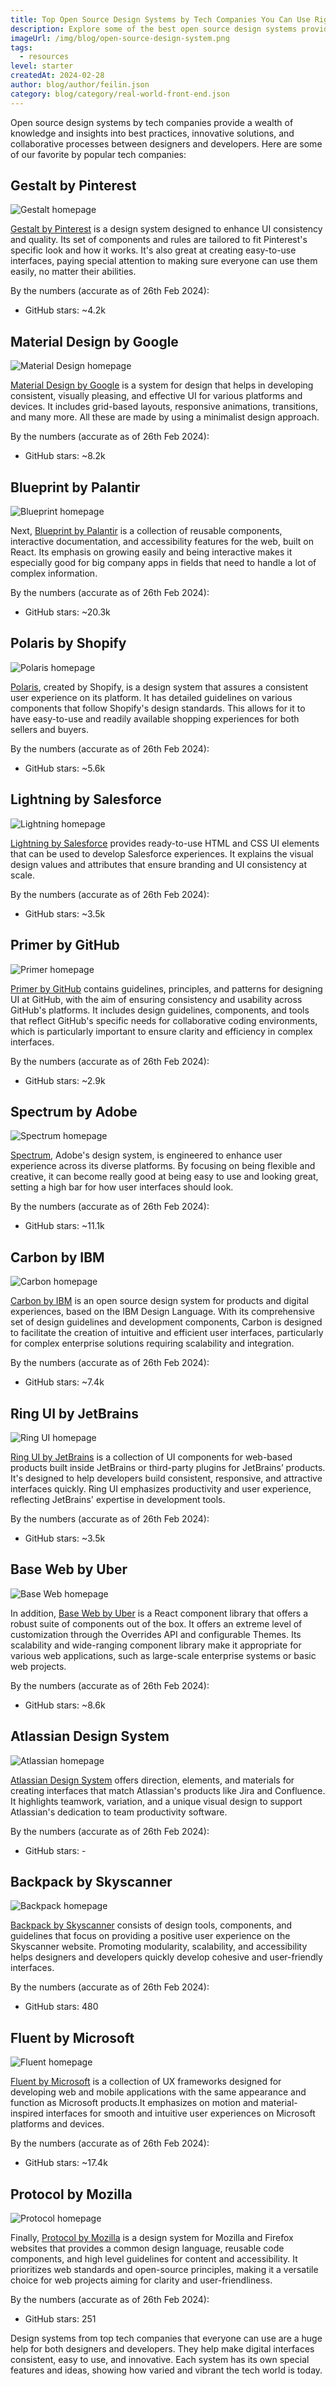 ```yaml
---
title: Top Open Source Design Systems by Tech Companies You Can Use Right Away
description: Explore some of the best open source design systems provided by tech companies.
imageUrl: /img/blog/open-source-design-system.png
tags:
  - resources
level: starter
createdAt: 2024-02-28
author: blog/author/feilin.json
category: blog/category/real-world-front-end.json
---
```


Open source design systems by tech companies provide a wealth of knowledge and insights into best practices, innovative solutions, and collaborative processes between designers and developers. Here are some of our favorite by popular tech companies:

## Gestalt by Pinterest

![Gestalt homepage](/img/blog/open-source-design-systems/gestalt.jpg)

[Gestalt by Pinterest](https://gestalt.pinterest.systems/home) is a design system designed to enhance UI consistency and quality. Its set of components and rules are tailored to fit Pinterest's specific look and how it works. It's also great at creating easy-to-use interfaces, paying special attention to making sure everyone can use them easily, no matter their abilities.

By the numbers (accurate as of 26th Feb 2024):

- GitHub stars: ~4.2k

## Material Design by Google

![Material Design homepage](/img/blog/open-source-design-systems/material-design.jpg)

[Material Design by Google](https://m3.material.io/) is a system for design that helps in developing consistent, visually pleasing, and effective UI for various platforms and devices. It includes grid-based layouts, responsive animations, transitions, and many more. All these are made by using a minimalist design approach.

By the numbers (accurate as of 26th Feb 2024):

- GitHub stars: ~8.2k

## Blueprint by Palantir

![Blueprint homepage](/img/blog/open-source-design-systems/blueprint.jpg)

Next, [Blueprint by Palantir](https://blueprintjs.com/) is a collection of reusable components, interactive documentation, and accessibility features for the web, built on React. Its emphasis on growing easily and being interactive makes it especially good for big company apps in fields that need to handle a lot of complex information.

By the numbers (accurate as of 26th Feb 2024):

- GitHub stars: ~20.3k

## Polaris by Shopify

![Polaris homepage](/img/blog/open-source-design-systems/polaris.jpg)

[Polaris](https://polaris.shopify.com/), created by Shopify, is a design system that assures a consistent user experience on its platform. It has detailed guidelines on various components that follow Shopify's design standards. This allows for it to have easy-to-use and readily available shopping experiences for both sellers and buyers.

By the numbers (accurate as of 26th Feb 2024):

- GitHub stars: ~5.6k

## Lightning by Salesforce

![Lightning homepage](/img/blog/open-source-design-systems/lightning.jpg)

[Lightning by Salesforce](https://www.lightningdesignsystem.com/) provides ready-to-use HTML and CSS UI elements that can be used to develop Salesforce experiences. It explains the visual design values and attributes that ensure branding and UI consistency at scale.

By the numbers (accurate as of 26th Feb 2024):

- GitHub stars: ~3.5k

## Primer by GitHub

![Primer homepage](/img/blog/open-source-design-systems/primer.jpg)

[Primer by GitHub](https://primer.style/) contains guidelines, principles, and patterns for designing UI at GitHub, with the aim of ensuring consistency and usability across GitHub's platforms. It includes design guidelines, components, and tools that reflect GitHub's specific needs for collaborative coding environments, which is particularly important to ensure clarity and efficiency in complex interfaces.

By the numbers (accurate as of 26th Feb 2024):

- GitHub stars: ~2.9k

## Spectrum by Adobe

![Spectrum homepage](/img/blog/open-source-design-systems/spectrum.jpg)

[Spectrum](https://react-spectrum.adobe.com/react-spectrum/index.html), Adobe's design system, is engineered to enhance user experience across its diverse platforms. By focusing on being flexible and creative, it can become really good at being easy to use and looking great, setting a high bar for how user interfaces should look.

By the numbers (accurate as of 26th Feb 2024):

- GitHub stars: ~11.1k

## Carbon by IBM

![Carbon homepage](/img/blog/open-source-design-systems/carbon.jpg)

[Carbon by IBM](https://www.carbondesignsystem.com/) is an open source design system for products and digital experiences, based on the IBM Design Language. With its comprehensive set of design guidelines and development components, Carbon is designed to facilitate the creation of intuitive and efficient user interfaces, particularly for complex enterprise solutions requiring scalability and integration.

By the numbers (accurate as of 26th Feb 2024):

- GitHub stars: ~7.4k

## Ring UI by JetBrains

![Ring UI homepage](/img/blog/open-source-design-systems/ring-ui.jpg)

[Ring UI by JetBrains](https://github.com/JetBrains/ring-ui) is a collection of UI components for web-based products built inside JetBrains or third-party plugins for JetBrains’ products. It's designed to help developers build consistent, responsive, and attractive interfaces quickly. Ring UI emphasizes productivity and user experience, reflecting JetBrains' expertise in development tools.

By the numbers (accurate as of 26th Feb 2024):

- GitHub stars: ~3.5k

## Base Web by Uber

![Base Web homepage](/img/blog/open-source-design-systems/base-web.jpg)

In addition, [Base Web by Uber](https://baseweb.design/) is a React component library that offers a robust suite of components out of the box. It offers an extreme level of customization through the Overrides API and configurable Themes. Its scalability and wide-ranging component library make it appropriate for various web applications, such as large-scale enterprise systems or basic web projects.

By the numbers (accurate as of 26th Feb 2024):

- GitHub stars: ~8.6k

## Atlassian Design System

![Atlassian homepage](/img/blog/open-source-design-systems/atlassian.jpg)

[Atlassian Design System](https://atlassian.design/) offers direction, elements, and materials for creating interfaces that match Atlassian's products like Jira and Confluence. It highlights teamwork, variation, and a unique visual design to support Atlassian's dedication to team productivity software.

By the numbers (accurate as of 26th Feb 2024):

- GitHub stars: -

## Backpack by Skyscanner

![Backpack homepage](/img/blog/open-source-design-systems/backpack.jpg)

[Backpack by Skyscanner](https://github.com/Skyscanner/backpack) consists of design tools, components, and guidelines that focus on providing a positive user experience on the Skyscanner website. Promoting modularity, scalability, and accessibility helps designers and developers quickly develop cohesive and user-friendly interfaces.

By the numbers (accurate as of 26th Feb 2024):

- GitHub stars: 480

## Fluent by Microsoft

![Fluent homepage](/img/blog/open-source-design-systems/fluent.jpg)

[Fluent by Microsoft](https://fluent2.microsoft.design/) is a collection of UX frameworks designed for developing web and mobile applications with the same appearance and function as Microsoft products.It emphasizes on motion and material-inspired interfaces for smooth and intuitive user experiences on Microsoft platforms and devices.

By the numbers (accurate as of 26th Feb 2024):

- GitHub stars: ~17.4k

## Protocol by Mozilla

![Protocol homepage](/img/blog/open-source-design-systems/protocol.jpg)

Finally, [Protocol by Mozilla](https://github.com/mozilla/protocol) is a design system for Mozilla and Firefox websites that provides a common design language, reusable code components, and high level guidelines for content and accessibility. It prioritizes web standards and open-source principles, making it a versatile choice for web projects aiming for clarity and user-friendliness.

By the numbers (accurate as of 26th Feb 2024):

- GitHub stars: 251

Design systems from top tech companies that everyone can use are a huge help for both designers and developers. They help make digital interfaces consistent, easy to use, and innovative. Each system has its own special features and ideas, showing how varied and vibrant the tech world is today.
